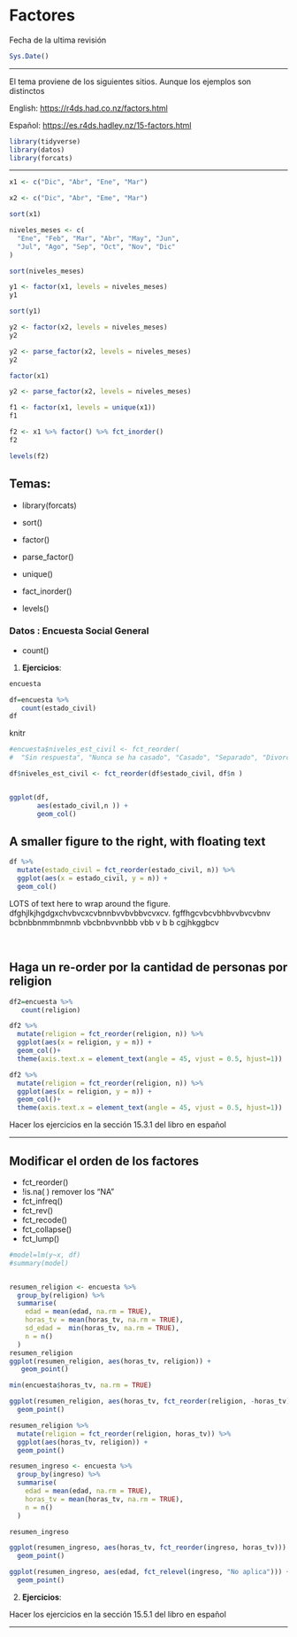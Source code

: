 # Factores


Fecha de la ultima revisión
```r

Sys.Date()
```

***




El tema proviene de los siguientes sitios. Aunque los ejemplos son distinctos

English:
 <https://r4ds.had.co.nz/factors.html>
 
Español:
 <https://es.r4ds.hadley.nz/15-factors.html>
 
 
```r
library(tidyverse)
library(datos)
library(forcats)
```
 
 
 
***
```r
x1 <- c("Dic", "Abr", "Ene", "Mar")
```


```r
x2 <- c("Dic", "Abr", "Eme", "Mar")
```

```r
sort(x1)
```


```r
niveles_meses <- c(
  "Ene", "Feb", "Mar", "Abr", "May", "Jun",
  "Jul", "Ago", "Sep", "Oct", "Nov", "Dic"
)

sort(niveles_meses)
```

```r
y1 <- factor(x1, levels = niveles_meses)
y1

sort(y1)
```


```r
y2 <- factor(x2, levels = niveles_meses)
y2
```

```r
y2 <- parse_factor(x2, levels = niveles_meses)
y2
```


```r
factor(x1)
```



```r
y2 <- parse_factor(x2, levels = niveles_meses)
```


```r
f1 <- factor(x1, levels = unique(x1))
f1
```

```r
f2 <- x1 %>% factor() %>% fct_inorder()
f2

```

```r
levels(f2)
```


## Temas:
 - library(forcats)
 
 - sort()
 - factor()
 - parse_factor()
 - unique()
 - fact_inorder()
 - levels()
 
### Datos : Encuesta Social General
 
 - count()
 
1.  **Ejercicios**:



```r
encuesta
```




```r
df=encuesta %>% 
   count(estado_civil)
df
```
knitr


```r

#encuesta$niveles_est_civil <- fct_reorder(
#  "Sin respuesta", "Nunca se ha casado", "Casado", "Separado", "Divorciado", "Viudo")

df$niveles_est_civil <- fct_reorder(df$estado_civil, df$n )


ggplot(df, 
       aes(estado_civil,n )) +
       geom_col()
```


## A smaller figure to the right, with floating text

```r

df %>%
  mutate(estado_civil = fct_reorder(estado_civil, n)) %>%
  ggplot(aes(x = estado_civil, y = n)) + 
  geom_col()


```






 
LOTS of text here to wrap around the figure.  dfghjlkjhgdgxchvbvcxcvbnnbvvbvbbvcvxcv. fgffhgcvbcvbhbvvbvcvbnv bcbnbbnmmbnmnb vbcbnbvvnbbb vbb v b b cgjhkggbcv



<br>



## Haga un re-order por la cantidad de personas por religion

```r
df2=encuesta %>% 
   count(religion)

df2 %>%
  mutate(religion = fct_reorder(religion, n)) %>%
  ggplot(aes(x = religion, y = n)) + 
  geom_col()+
  theme(axis.text.x = element_text(angle = 45, vjust = 0.5, hjust=1))

df2 %>%
  mutate(religion = fct_reorder(religion, n)) %>%
  ggplot(aes(x = religion, y = n)) + 
  geom_col()+
  theme(axis.text.x = element_text(angle = 45, vjust = 0.5, hjust=1))

```


Hacer los ejercicios en la sección 15.3.1 del libro en español

***  

## Modificar el orden de los factores

   - fct_reorder()
   - !is.na( ) remover los "NA"
   - fct_infreq()
   - fct_rev()
   - fct_recode()
   - fct_collapse()
   - fct_lump()


```r


#model=lm(y~x, df)
#summary(model)


resumen_religion <- encuesta %>%
  group_by(religion) %>%
  summarise(
    edad = mean(edad, na.rm = TRUE),
    horas_tv = mean(horas_tv, na.rm = TRUE),
    sd_edad =  min(horas_tv, na.rm = TRUE),
    n = n()
  )
resumen_religion
ggplot(resumen_religion, aes(horas_tv, religion)) + 
   geom_point()

min(encuesta$horas_tv, na.rm = TRUE)
```


```r
ggplot(resumen_religion, aes(horas_tv, fct_reorder(religion, -horas_tv))) +
  geom_point()
```

```r
resumen_religion %>%
  mutate(religion = fct_reorder(religion, horas_tv)) %>%
  ggplot(aes(horas_tv, religion)) +
  geom_point()
```


```r
resumen_ingreso <- encuesta %>%
  group_by(ingreso) %>%
  summarise(
    edad = mean(edad, na.rm = TRUE),
    horas_tv = mean(horas_tv, na.rm = TRUE),
    n = n()
  )

resumen_ingreso

ggplot(resumen_ingreso, aes(horas_tv, fct_reorder(ingreso, horas_tv))) +
  geom_point()

```
```r
ggplot(resumen_ingreso, aes(edad, fct_relevel(ingreso, "No aplica"))) +
  geom_point()
```


2.  **Ejercicios**:

Hacer los ejercicios en la sección 15.5.1 del libro en español

*** 

